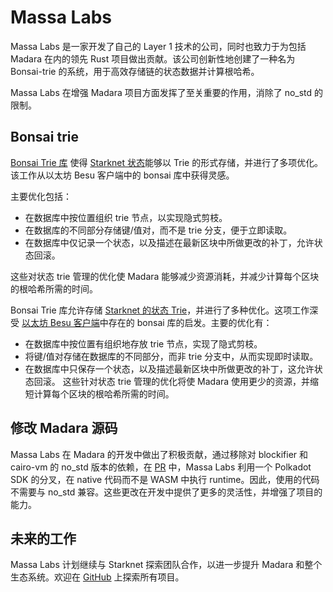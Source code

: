 # Massa Labs

Massa Labs 是一家开发了自己的 Layer 1 技术的公司，同时也致力于为包括 Madara 在内的领先 Rust 项目做出贡献。该公司创新性地创建了一种名为 Bonsai-trie 的系统，用于高效存储链的状态数据并计算根哈希。

Massa Labs 在增强 Madara 项目方面发挥了至关重要的作用，消除了 no_std 的限制。

## Bonsai trie

[Bonsai Trie 库](https://github.com/keep-starknet-strange/bonsai-trie) 使得 [Starknet 状态](https://docs.starknet.io/documentation/architecture_and_concepts/Network_Architecture/starknet-state/)能够以 Trie 的形式存储，并进行了多项优化。该工作从以太坊 Besu 客户端中的 bonsai 库中获得灵感。

主要优化包括：

- 在数据库中按位置组织 trie 节点，以实现隐式剪枝。
- 在数据库的不同部分存储键/值对，而不是 trie 分支，便于立即读取。
- 在数据库中仅记录一个状态，以及描述在最新区块中所做更改的补丁，允许状态回滚。

这些对状态 trie 管理的优化使 Madara 能够减少资源消耗，并减少计算每个区块的根哈希所需的时间。

Bonsai Trie 库允许存储 [Starknet 的状态 Trie](https://docs.starknet.io/documentation/architecture_and_concepts/Network_Architecture/starknet-state/)，并进行了多种优化。这项工作深受 [以太坊 Besu 客户端](https://github.com/hyperledger/besu)中存在的 bonsai 库的启发。主要的优化有：
 - 在数据库中按位置有组织地存放 trie 节点，实现了隐式剪枝。
 - 将键/值对存储在数据库的不同部分，而非 trie 分支中，从而实现即时读取。
 - 在数据库中只保存一个状态，以及描述最新区块中所做更改的补丁，这允许状态回滚。
这些针对状态 trie 管理的优化将使 Madara 使用更少的资源，并缩短计算每个区块的根哈希所需的时间。

## 修改 Madara 源码

Massa Labs 在 Madara 的开发中做出了积极贡献，通过移除对 blockifier 和 cairo-vm 的 no_std 版本的依赖，在 [PR](https://github.com/keep-starknet-strange/madara/pull/1407) 中，Massa Labs 利用一个 Polkadot SDK 的分叉，在 native 代码而不是 WASM 中执行 runtime。因此，使用的代码不需要与 no_std 兼容。这些更改在开发中提供了更多的灵活性，并增强了项目的能力。

## 未来的工作

Massa Labs 计划继续与 Starknet 探索团队合作，以进一步提升 Madara 和整个生态系统。欢迎在 [GitHub](https://github.com/massalabs) 上探索所有项目。
